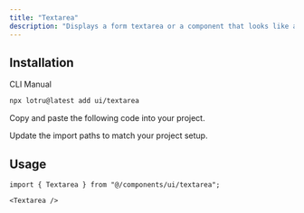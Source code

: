 ```yaml
---
title: "Textarea"
description: "Displays a form textarea or a component that looks like a textarea."
---
```


<ComponentPreview id="examples/textarea-01" />

## Installation

<Tabs defaultValue="cli">

<TabsList>
  <TabsTrigger value="cli">CLI</TabsTrigger>
  <TabsTrigger value="manual">Manual</TabsTrigger>
  <TabsIndicator />
</TabsList>

<TabsContent value="cli">

```bash
npx lotru@latest add ui/textarea
```

</TabsContent>

<TabsContent value="manual">

<Steps>

<StepTitle>Copy and paste the following code into your project.</StepTitle>

<ComponentSource id="ui/textarea" />

<StepTitle>Update the import paths to match your project setup.</StepTitle>

</Steps>

</TabsContent>

</Tabs>

## Usage

```tsx
import { Textarea } from "@/components/ui/textarea";
```

```tsx
<Textarea />
```
